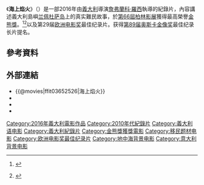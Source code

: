{{Infobox film
| name           = 海上焰火
| original_name  = {{lang|it|Fuocoammare}}
| image          = Fuocoammare poster.jpg
| caption        = 
| director       = [[詹弗蘭科·羅西|詹弗蘭科·羅西]]
| producer       = 
| writer         = 詹弗蘭科·羅西
| screenplay     = 
| story          = 
| starring       = 
| music          = Stefano Grosso
| cinematography = Gianfranco Rosi
| editing        = Jacopo Quadri
| studio         = 
| distributor    = 01 Distribution
| released       = {{Film date|2016|2|13|[[第66届柏林影展|柏林]]|2016|2|18|義大利|df=yes}}
| runtime        = 108分鐘
| country        = {{ITA}}
| language       = 義大利语
| budget         = 
| gross          = 100万美元
| hk_name        = 
| tw_name        = 
}}
《'''海上焰火'''》（{{lang-it|Fuocoammare}}）是一部2016年由[[義大利|義大利]]導演[[詹弗蘭科·羅西|詹弗蘭科·羅西]]執導的紀錄片，內容講述義大利島嶼[[兰佩杜萨岛|兰佩杜萨岛]]上的真实難民故事，於[[第66屆柏林影展|第66屆柏林影展]]獲得最高榮譽[[金熊獎|金熊獎]]。<ref>{{Cite news |url=http://udn.com/news/story/8/1515022 |title=柏林影展 難民紀錄片「海焰」奪金熊獎 |work=聯合新聞網 |date=2016-02-21 |accessdate=2016-02-21 |archive-date=2016-03-02 |archive-url=https://web.archive.org/web/20160302202423/http://udn.com/news/story/8/1515022 |dead-url=no }}</ref><ref>{{cite news |url=http://www.bbc.com/zhongwen/trad/world/2016/02/160220_germany_berlin_film_festival |language=zh |title=意大利難民紀錄片贏得柏林金熊獎 |date=2016-02-21 |accessdate=2016-02-21 |publisher=[[BBC|BBC]]中文網 |author1=友義 |archive-date=2017-03-06 |archive-url=https://web.archive.org/web/20170306012723/http://www.bbc.com/zhongwen/trad/world/2016/02/160220_germany_berlin_film_festival |dead-url=no }}[http://www.bbc.com/zhongwen/simp/world/2016/02/160220_germany_berlin_film_festival {{Wayback|url=http://www.bbc.com/zhongwen/simp/world/2016/02/160220_germany_berlin_film_festival |date=20170306012741 }}  {{zh-cn}}]</ref>以及第29届[[欧洲电影奖|欧洲电影奖]]最佳纪录片。获得[[第89届奥斯卡金像奖|第89届奥斯卡金像奖]]最佳纪录长片提名。

== 參考資料 ==
{{reflist}}

== 外部連結 ==
*{{@movies|ffit03652526|海上焰火}}
*{{douban|title=海上火焰}}
*{{Mtime|218875|海上火焰}}
*{{IMDb title|3652526}}

{{金熊獎得獎作品}}
{{欧洲移民危机}}
{{DEFAULTSORT:Fuocoammare}}
[[Category:2016年義大利電影作品|Category:2016年義大利電影作品]]
[[Category:2010年代紀錄片|Category:2010年代紀錄片]]
[[Category:義大利语电影|Category:義大利语电影]]
[[Category:義大利紀錄片|Category:義大利紀錄片]]
[[Category:金熊獎獲獎電影|Category:金熊獎獲獎電影]]
[[Category:移民题材电影|Category:移民题材电影]]
[[Category:欧洲电影奖最佳纪录片|Category:欧洲电影奖最佳纪录片]]
[[Category:地中海背景电影|Category:地中海背景电影]]
[[Category:意大利背景电影|Category:意大利背景电影]]